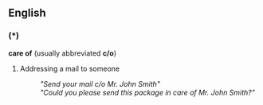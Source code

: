 ==English==
===(*)===
'''care of''' (usually abbreviated '''c/o''')
#Addressing a mail to someone
#:''"Send your mail c/o Mr. John Smith"''
#:''"Could you please send this package in care of Mr. John Smith?"''